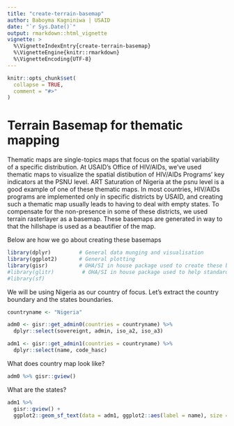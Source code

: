 ```yaml
---
title: "create-terrain-basemap"
author: Baboyma Kagniniwa | USAID
date: "`r Sys.Date()`"
output: rmarkdown::html_vignette
vignette: >
  %\VignetteIndexEntry{create-terrain-basemap}
  %\VignetteEngine{knitr::rmarkdown}
  %\VignetteEncoding{UTF-8}
---
```


```r
knitr::opts_chunk$set(
  collapse = TRUE,
  comment = "#>"
)
```


# Terrain Basemap for thematic mapping

Thematic maps are single-topics maps that focus on the spatial variability of a specific distribution. At USAID's Office of HIV/AIDs, we've used thematic maps to visualize the spatial distibution of HIV/AIDs Programs' key indicators at the PSNU level. ART Saturation of Nigeria at the psnu level is a good example of one of these thematic maps. In most countries, HIV/AIDs programs are implemented only in specific districts by USAID, and creating such a thematic map usually leads to having to deal with empty states. To compensate for the non-presence in some of these districts, we used terrain rasterlayer as a basemap. These basemaps are generated in way to that the hillshape is used as a beautifier of the map.

Below are how we go about creating these basemaps

```r
library(dplyr)         # General data munging and visualisation
library(ggplot2)       # General plotting
library(gisr)          # OHA/SI in house package used to create these basemap
#library(glitr)         # OHA/SI in house package used to help standardize viz
#library(sf)
```

We will be using Nigeria as our country of focus. Let's extract the country boundary and the states boundaries.

```r

countryname <- "Nigeria"

adm0 <- gisr::get_admin0(countries = countryname) %>% 
  dplyr::select(sovereignt, admin, iso_a2, iso_a3)

adm1 <- gisr::get_admin1(countries = countryname) %>% 
  dplyr::select(name, code_hasc)

```

What does country map look like?

```r
adm0 %>% gisr::gview()
```

What are the states?

```r
adm1 %>% 
  gisr::gview() + 
  ggplot2::geom_sf_text(data = adm1, ggplot2::aes(label = name), size = 3)
```